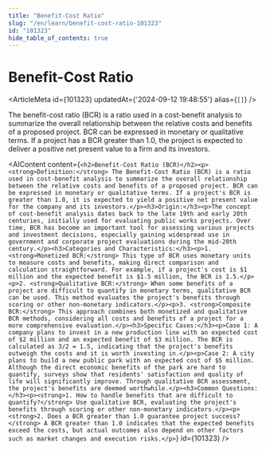 ```yaml
---
title: "Benefit-Cost Ratio"
slug: "/en/learn/benefit-cost-ratio-101323"
id: "101323"
hide_table_of_contents: true
---
```



# Benefit-Cost Ratio

<ArticleMeta id={101323} updatedAt={'2024-09-12 19:48:55'} alias={`[]`} />
<div className='border-solid border-b border-t-0 my-4 border-[var(--ifm-color-gray-300)]' />

The benefit-cost ratio (BCR) is a ratio used in a cost-benefit analysis to summarize the overall relationship between the relative costs and benefits of a proposed project. BCR can be expressed in monetary or qualitative terms. If a project has a BCR greater than 1.0, the project is expected to deliver a positive net present value to a firm and its investors.

<AIContent content={`<h2>Benefit-Cost Ratio (BCR)</h2><p><strong>Definition:</strong> The Benefit-Cost Ratio (BCR) is a ratio used in cost-benefit analysis to summarize the overall relationship between the relative costs and benefits of a proposed project. BCR can be expressed in monetary or qualitative terms. If a project's BCR is greater than 1.0, it is expected to yield a positive net present value for the company and its investors.</p><h3>Origin:</h3><p>The concept of cost-benefit analysis dates back to the late 19th and early 20th centuries, initially used for evaluating public works projects. Over time, BCR has become an important tool for assessing various projects and investment decisions, especially gaining widespread use in government and corporate project evaluations during the mid-20th century.</p><h3>Categories and Characteristics:</h3><p>1. <strong>Monetized BCR:</strong> This type of BCR uses monetary units to measure costs and benefits, making direct comparison and calculation straightforward. For example, if a project's cost is $1 million and the expected benefit is $1.5 million, the BCR is 1.5.</p><p>2. <strong>Qualitative BCR:</strong> When some benefits of a project are difficult to quantify in monetary terms, qualitative BCR can be used. This method evaluates the project's benefits through scoring or other non-monetary indicators.</p><p>3. <strong>Composite BCR:</strong> This approach combines both monetized and qualitative BCR methods, considering all costs and benefits of a project for a more comprehensive evaluation.</p><h3>Specific Cases:</h3><p>Case 1: A company plans to invest in a new production line with an expected cost of $2 million and an expected benefit of $3 million. The BCR is calculated as 3/2 = 1.5, indicating that the project's benefits outweigh the costs and it is worth investing in.</p><p>Case 2: A city plans to build a new public park with an expected cost of $5 million. Although the direct economic benefits of the park are hard to quantify, surveys show that residents' satisfaction and quality of life will significantly improve. Through qualitative BCR assessment, the project's benefits are deemed worthwhile.</p><h3>Common Questions:</h3><p><strong>1. How to handle benefits that are difficult to quantify?</strong> Use qualitative BCR, evaluating the project's benefits through scoring or other non-monetary indicators.</p><p><strong>2. Does a BCR greater than 1.0 guarantee project success?</strong> A BCR greater than 1.0 indicates that the expected benefits exceed the costs, but actual outcomes also depend on other factors such as market changes and execution risks.</p>`} id={101323} />
